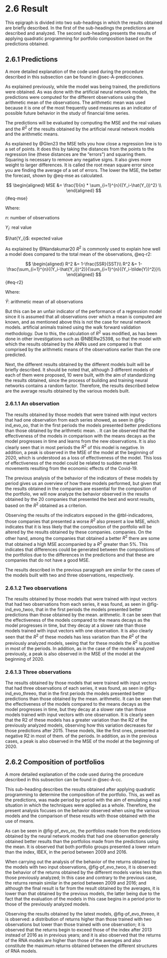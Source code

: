 # 2.6 Result {.unnumbered}

This epigraph is divided into two sub-headings in which the results obtained are briefly described. In the first of the sub-headings the predictions are described and analyzed. The second sub-heading presents the results of applying quadratic programming for portfolio composition based on the predictions obtained.

## 2.6.1 Predictions {#sec-predicciones}

A more detailed explanation of the code used during the procedure described in this subsection can be found in @sec-A-predicciones.

As explained previously, while the model was being trained, the predictions were obtained. As was done with the artificial neural network models, the predictions were computed for the different observations using the arithmetic mean of the observations. The arithmetic mean was used because it is one of the most frequently used measures as an indicator of possible future behavior in the study of financial time series.

The predictions will be evaluated by computing the MSE and the real values ​​and the $R^2$ of the results obtained by the artificial neural network models and the arithmetic means.

As explained by @Glen23 the MSE tells you how close a regression line is to a set of points. It does this by taking the distances from the points to the regression line (these distances are the "errors") and squaring them. Squaring is necessary to remove any negative signs. It also gives more weight to larger differences. It is called the root mean square error since you are finding the average of a set of errors. The lower the MSE, the better the forecast, shown by @eq-mse as calculated.

$$
\begin{aligned}
MSE &= \frac{1}{n} * \sum_{i=1}^{n}{(Y_i-\hat{Y_i})^2} \\
\end{aligned}
$$ {#eq-mse}

Where:

::: margin
$n$: number of observations
:::

::: margin
$Y_i$: real value
:::

::: margin
$\hat{Y_i}$: expected value
:::

As explained by @Nandakumar20 $R^2$ is commonly used to explain how well a model does compared to the total mean of the observations, @eq-r2:

$$
\begin{aligned}
R^2 &= 1-\frac{SSR}{SST}\\
R^2 &= 1-\frac{\sum_{i=1}^{n}{(Y_i-\hat{Y_i})^2}}{\sum_{i=1}^{n}{(Y_i-\tilde{Y})^2}}\\
\end{aligned}
$$ {#eq-r2}

Where:

::: margin
$\tilde{Y}$: arithmetic mean of all observations
:::

But this can be an unfair indicator of the performance of a regression model since it is assumed that all observations over which a mean is computed are known, and as mentioned above this is not the case for neural network models. artificial animals trained using the walk forward validation methodology. Due to this, the calculation of $R^2$ was modified, as has been done in other investigations such as @NBERw25398, so that the model with which the results obtained by the ANNs used are compared is that comprised by the arithmetic means of the observations earlier than the one predicted.

Next, the different results obtained by the different models built will be briefly described. It should be noted that, although 3 different models of each of them were proposed, 10 were built, with the aim of standardizing the results obtained, since the process of building and training neural networks contains a random factor. Therefore, the results described below are the average results obtained by the various models built.

### 2.6.1.1 An observation

The results obtained by those models that were trained with input vectors that had one observation from each series showed, as seen in @fig-ind_evo_oo, that in the first periods the models presented better predictions than those obtained by the arithmetic mean. . It can be observed that the effectiveness of the models in comparison with the means decays as the model progresses in time and learns from the new observations. It is also clearly seen that in most periods the $R^2$ of this model is negative. In addition, a peak is observed in the MSE of the model at the beginning of 2020, which is understood as a loss of effectiveness of the model. This loss of effectiveness of the model could be related to sudden market movements resulting from the economic effects of the Covid-19.

The previous analysis of the behavior of the indicators of these models by period gives us an overview of how these models performed, but given that the results obtained in the companies are essential for the composition of the portfolio, we will now analyze the behavior observed in the results obtained by the 20 companies that presented the best and worst results, based on the $R^2$ obtained as a criterion.

Observing the results of the indicators exposed in the @tbl-indicadores, those companies that presented a worse $R^2$ also present a low MSE, which indicates that it is less likely that the composition of the portfolio will be altered by the results obtained by these companies. companies. On the other hand, among the companies that obtained a better $R^2$ there are some that obtained a high MSE accompanied by a $R^2$ greater than 5%. This indicates that differences could be generated between the compositions of the portfolios due to the differences in the predictions and that these are companies that do not have a good MSE.

The results described in the previous paragraph are similar for the cases of the models built with two and three observations, respectively.

### 2.6.1.2 Two observations

The results obtained by those models that were trained with input vectors that had two observations from each series, it was found, as seen in @fig-ind_evo_twoo, that in the first periods the models presented better predictions than those obtained by the mean. arithmetic. It can be seen that the effectiveness of the models compared to the means decays as the model progresses in time, but they decay at a slower rate than those models trained with input vectors with one observation. It is also clearly seen that the $R^2$ of these models has less variation than the $R^2$ of the previously analyzed models, seeing that for these models the $R^2$ is positive in most of the periods. In addition, as in the case of the models analyzed previously, a peak is also observed in the MSE of the model at the beginning of 2020.

### 2.6.1.3 Three observations

The results obtained by those models that were trained with input vectors that had three observations of each series, it was found, as seen in @fig-ind_evo_threeo, that in the first periods the models presented better predictions than those obtained by the mean. arithmetic. It can be seen that the effectiveness of the models compared to the means decays as the model progresses in time, but they decay at a slower rate than those models trained with input vectors with one observation. It is clearly seen that the R2 of these models has a greater variation than the R2 of the previously analyzed models, observing how this variation decreases for those predictions after 2015. These models, like the first ones, presented a negative R2 in most of them. of the periods. In addition, as in the previous cases, a peak is also observed in the MSE of the model at the beginning of 2020.

## 2.6.2 Composition of portfolios {#sec-cc}

A more detailed explanation of the code used during the procedure described in this subsection can be found in @sec-A-cc.

This sub-heading describes the results obtained after applying quadratic programming to determine the composition of the portfolio. This, as well as the predictions, was made period by period with the aim of emulating a real situation in which the techniques were applied as a whole. Therefore, the present analysis focuses on the behavior observed when using the various models and the comparison of these results with those obtained with the use of means.

As can be seen in @fig-pf_evo_oo, the portfolios made from the predictions obtained by the neural network models that had one observation generally obtained better results than the portfolios made from the predictions using the mean. It is observed that both portfolio groups presented a lower return than the index, IBEX, in the period between 2009 and 2016.

When carrying out the analysis of the behavior of the returns obtained by the models with two input observations, @fig-pf_evo_twoo, it is observed: the behavior of the returns obtained by the different models varies less than those previously analyzed; In this case and contrary to the previous case, the returns remain similar in the period between 2009 and 2016; and although the final result is far from the result obtained by the averages, it is lower than that obtained by the previous models, the latter being due to the fact that the evaluation of the models in this case begins in a period prior to those of the previously analyzed models.

Observing the results obtained by the latest models, @fig-pf_evo_threeo, it is observed: a distribution of returns higher than those trained with two observations but lower than those trained with one observation; it is observed that the returns begin to exceed those of the index after 2013 instead of 2016 as in previous years; and it is also observed that the returns of the RNA models are higher than those of the averages and also constitute the maximum returns obtained between the different structures of RNA models.
